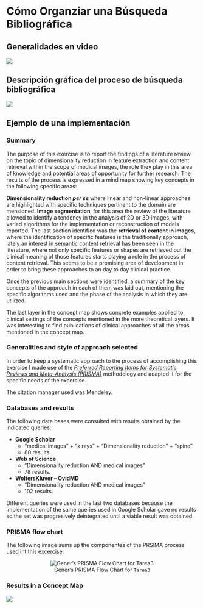 # Cómo Organziar una Búsqueda Bibliográfica

## Generalidades en video

[![](http://img.youtube.com/vi/fHN3PyCh7HQ/0.jpg)](http://www.youtube.com/watch?v=fHN3PyCh7HQ "Revisión Sistemática")

## Descripción gráfica del proceso de búsqueda bibliográfica

![](img/proceso.png)

## Ejemplo de una implementación

### Summary
The purpose of this exercise is to report the findings of a literature review on the topic of dimensionality reduction in feature extraction and content retrieval within the scope of medical images, the role they play in this area of knowledge and potential areas of opportunity for further research.
The results of the process is expressed in a mind map showing key concepts in the following specific areas:

**Dimensionality reduction *per se* ** where linear and non-linear approaches are highlighted with specific techniques pertinent to the domain are mensioned. **Image segmentation**, for this area the review of the literature allowed to identify a tendency in the analysis of 2D or 3D images, with varied algorithms for the implementation or reconstruction of models reported. The last section identified was the **retrieval of content in images**, where the identification of specific features is the traditionally approach, lately an interest in semantic content retrieval has been seen in the literature, where not only specific features or shapes are retrieved but the clinical meaning of those features starts playing a role in the process of content retrieval. This seems to be a promising area of development in order to bring these approaches to an day to day clinical practice.

Once the previous main sections were identified, a summary of the key concepts of the approach in each of them was laid out, mentioning the specific algorithms used and the phase of the analysis in which they are utilized.

The last layer in the concept map shows concrete examples applied to clinical settings of the concepts mentioned in the more theoretical layers. It was interesting to find publications of clinical approaches of all the areas mentioned in the concept map.

### Generalities and style of approach selected
In order to keep a systematic approach to the process of accomplishing this exercise I made use of the [*Preferred Reporting Items for Systematic Reviews and Meta-Analysis (PRISMA)*](http://www.prisma-statement.org) methodology and adapted it for the specific needs of the excercise.

The citation manager used was Mendeley.

### Databases and results

The following data bases were consulted with results obtained by the indicated queries:

- **Google Scholar**
    - "medical images" + "x rays" + "Dimensionality reduction" + “spine”
    - 80 results.
- **Web of Science**
    - “Dimensionality reduction AND medical images”
    - 78 results.
- **WoltersKluver – OvidMD**
    - “Dimensionality reduction AND medical images”
    - 102 results.
    
Different queries were used in the last two databases because the implementation of the same queries used in Google Scholar gave no results so the set was progresively deintegrated until a viable result was obtained.

### PRISMA flow chart

The following image sums up the componentes of the PRSIMA process used int this excercise:

<center>![Gener's PRISMA Flow Chart for `Tarea3`](img/prismaExample.png)</center>


### Results in a Concept Map

![](img/conceptMap.png)
